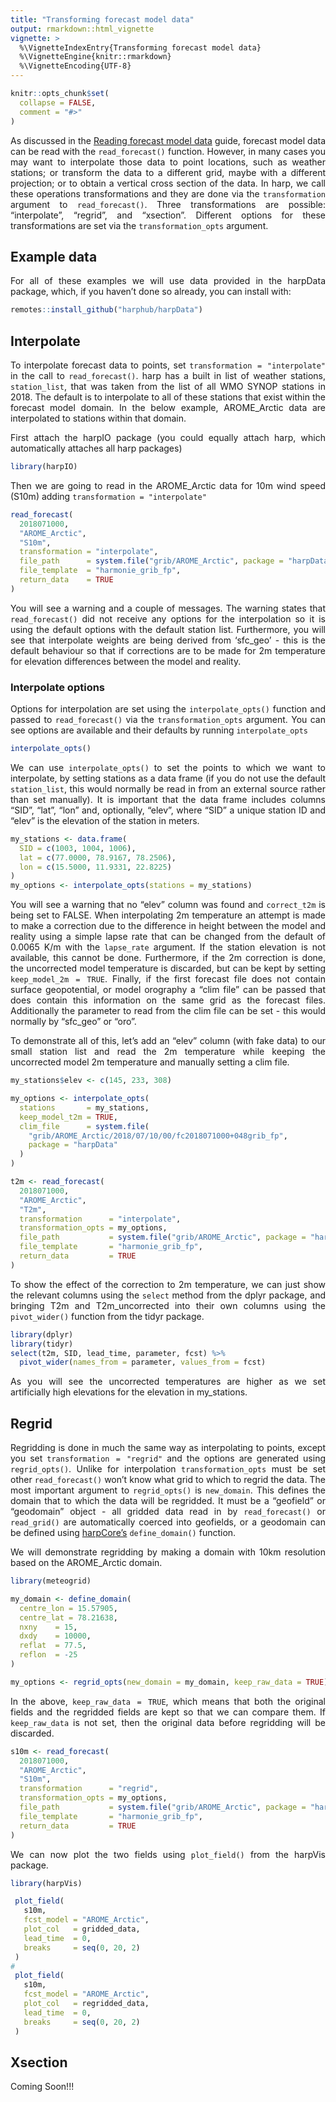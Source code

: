 ```yaml
---
title: "Transforming forecast model data"
output: rmarkdown::html_vignette
vignette: >
  %\VignetteIndexEntry{Transforming forecast model data}
  %\VignetteEngine{knitr::rmarkdown}
  %\VignetteEncoding{UTF-8}
---
```


<style>
body {
text-align: justify;
}
</style>

```r
knitr::opts_chunk$set(
  collapse = FALSE,
  comment = "#>"
)
```

As discussed in the [Reading forecast model data](read_raw_forecast.html) guide, forecast model data can be read with the `read_forecast()` function. However, in many cases you may want to interpolate those data to point locations, such as weather stations; or transform the data to a different grid, maybe with a different projection; or to obtain a vertical cross section of the data. In harp, we call these operations transformations and they are done via the `transformation` argument to `read_forecast()`. Three transformations are possible: "interpolate", "regrid", and "xsection". Different options for these transformations are set via the `transformation_opts` argument.  


## Example data
For all of these examples we will use data provided in the harpData package, which, if you haven't done so already, you can install with:

```r
remotes::install_github("harphub/harpData")
```

## Interpolate
To interpolate forecast data to points, set `transformation = "interpolate"` in the call to `read_forecast()`. harp has a built in list of weather stations, `station_list`, that was taken from the list of all WMO SYNOP stations in 2018. The default is to interpolate to all of these stations that exist within the forecast model domain. In the below example, AROME_Arctic data are interpolated to stations within that domain.

First attach the harpIO package (you could equally attach harp, which automatically attaches all harp packages)
```r
library(harpIO)
```

Then we are going to read in the AROME_Arctic data for 10m wind speed (S10m) adding `transformation = "interpolate"`
```r
read_forecast(
  2018071000,
  "AROME_Arctic",
  "S10m",
  transformation = "interpolate",
  file_path      = system.file("grib/AROME_Arctic", package = "harpData"),
  file_template  = "harmonie_grib_fp",
  return_data    = TRUE
)
```

You will see a warning and a couple of messages. The warning states that `read_forecast()` did not receive any options for the interpolation so it is using the default options with the default station list. Furthermore, you will see that interpolate weights are being derived from 'sfc_geo' - this is the default behaviour so that if corrections are to be made for 2m temperature for elevation differences between the model and reality. 

### Interpolate options
Options for interpolation are set using the `interpolate_opts()` function and passed to `read_forecast()` via the `transformation_opts` argument. You can see options are available and their defaults by running `interpolate_opts`
```r
interpolate_opts()
```

We can use `interpolate_opts()` to set the points to which we want to interpolate, by setting stations as a data frame (if you do not use the default `station_list`, this would normally be read in from an external source rather than set manually). It is important that the data frame includes columns "SID", "lat", "lon" and, optionally, "elev", where "SID" a unique station ID and "elev" is the elevation of the station in meters. 
```r
my_stations <- data.frame(
  SID = c(1003, 1004, 1006),
  lat = c(77.0000, 78.9167, 78.2506),
  lon = c(15.5000, 11.9331, 22.8225)
)
my_options <- interpolate_opts(stations = my_stations)
```

You will see a warning that no "elev" column was found and `correct_t2m` is being set to FALSE. When interpolating 2m temperature an attempt is made to make a correction due to the difference in height between the model and reality using a simple lapse rate that can be changed from the default of 0.0065 K/m with the `lapse_rate` argument. If the station elevation is not available, this cannot be done. Furthermore, if the 2m correction is done, the uncorrected model temperature is discarded, but can be kept by setting `keep_model_2m = TRUE`. Finally, if the first forecast file does not contain surface geopotential, or model orography a "clim file" can be passed that does contain this information on the same grid as the forecast files. Additionally the parameter to read from the clim file can be set - this would normally by "sfc_geo" or "oro". 

To demonstrate all of this, let's add an "elev" column (with fake data) to our small station list and read the 2m temperature while keeping the uncorrected model 2m temperature and manually setting a clim file. 
```r
my_stations$elev <- c(145, 233, 308)

my_options <- interpolate_opts(
  stations       = my_stations,
  keep_model_t2m = TRUE,
  clim_file      = system.file(
    "grib/AROME_Arctic/2018/07/10/00/fc2018071000+048grib_fp", 
    package = "harpData"
  )
)

t2m <- read_forecast(
  2018071000,
  "AROME_Arctic",
  "T2m",
  transformation      = "interpolate",
  transformation_opts = my_options,
  file_path           = system.file("grib/AROME_Arctic", package = "harpData"),
  file_template       = "harmonie_grib_fp",
  return_data         = TRUE
)
```

To show the effect of the correction to 2m temperature, we can just show the relevant columns using the `select` method from the dplyr package, and bringing T2m and T2m_uncorrected into their own columns using the `pivot_wider()` function from the tidyr package. 

```r
library(dplyr)
library(tidyr)
select(t2m, SID, lead_time, parameter, fcst) %>%
  pivot_wider(names_from = parameter, values_from = fcst)
```

As you will see the uncorrected temperatures are higher as we set artificially high elevations for the elevation in my_stations. 

## Regrid
Regridding is done in much the same way as interpolating to points, except you set `transformation = "regrid"` and the options are generated using `regrid_opts()`. Unlike for interpolation `transformation_opts` must be set other `read_forecast()` won't know what grid to which to regrid the data. The most important argument to `regrid_opts()` is `new_domain`. This defines the domain that to which the data will be regridded. It must be a "geofield" or "geodomain" object - all gridded data read in by `read_forecast()` or `read_grid()` are automatically coerced into geofields, or a geodomain can be defined using [harpCore's](https://github.com/harphub/harpCore) `define_domain()` function. 

We will demonstrate regridding by making a domain with 10km resolution based on the AROME_Arctic domain.
```r
library(meteogrid)

my_domain <- define_domain(
  centre_lon = 15.57905,
  centre_lat = 78.21638,
  nxny    = 15,
  dxdy    = 10000,
  reflat  = 77.5,
  reflon  = -25
)

my_options <- regrid_opts(new_domain = my_domain, keep_raw_data = TRUE)
```

In the above, `keep_raw_data = TRUE`, which means that both the original fields and the regridded fields are kept so that we can compare them. If `keep_raw_data` is not set, then the original data before regridding will be discarded. 

```r
s10m <- read_forecast(
  2018071000,
  "AROME_Arctic",
  "S10m",
  transformation      = "regrid",
  transformation_opts = my_options,
  file_path           = system.file("grib/AROME_Arctic", package = "harpData"),
  file_template       = "harmonie_grib_fp",
  return_data         = TRUE
)
```

We can now plot the two fields using `plot_field()` from the harpVis package. 
```r
library(harpVis)

 plot_field(
   s10m, 
   fcst_model = "AROME_Arctic", 
   plot_col   = gridded_data, 
   lead_time  = 0, 
   breaks     = seq(0, 20, 2)
 )
# 
 plot_field(
   s10m, 
   fcst_model = "AROME_Arctic", 
   plot_col   = regridded_data, 
   lead_time  = 0, 
   breaks     = seq(0, 20, 2)
 )

```

## Xsection
Coming Soon!!!


